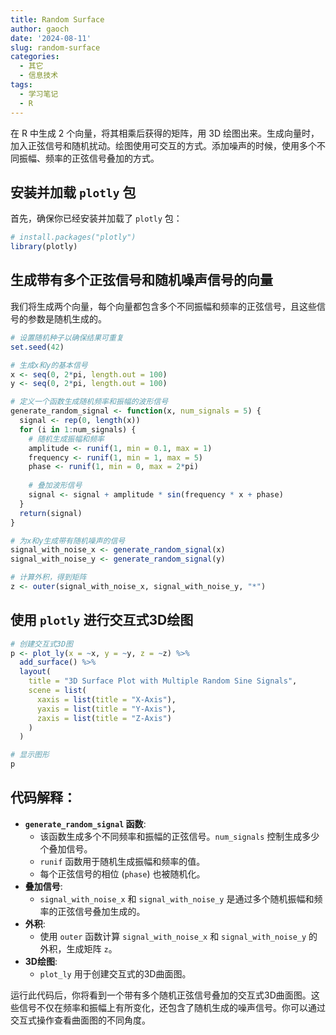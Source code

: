 ```yaml
---
title: Random Surface
author: gaoch
date: '2024-08-11'
slug: random-surface
categories:
  - 其它
  - 信息技术
tags:
  - 学习笔记
  - R
---
```


在 R 中生成 2 个向量，将其相乘后获得的矩阵，用 3D 绘图出来。生成向量时，加入正弦信号和随机扰动。绘图使用可交互的方式。添加噪声的时候，使用多个不同振幅、频率的正弦信号叠加的方式。


## 安装并加载 `plotly` 包

首先，确保你已经安装并加载了 `plotly` 包：

```r
# install.packages("plotly")
library(plotly)
```

## 生成带有多个正弦信号和随机噪声信号的向量

我们将生成两个向量，每个向量都包含多个不同振幅和频率的正弦信号，且这些信号的参数是随机生成的。

```r
# 设置随机种子以确保结果可重复
set.seed(42)

# 生成x和y的基本信号
x <- seq(0, 2*pi, length.out = 100)
y <- seq(0, 2*pi, length.out = 100)

# 定义一个函数生成随机频率和振幅的波形信号
generate_random_signal <- function(x, num_signals = 5) {
  signal <- rep(0, length(x))
  for (i in 1:num_signals) {
    # 随机生成振幅和频率
    amplitude <- runif(1, min = 0.1, max = 1)
    frequency <- runif(1, min = 1, max = 5)
    phase <- runif(1, min = 0, max = 2*pi)
    
    # 叠加波形信号
    signal <- signal + amplitude * sin(frequency * x + phase)
  }
  return(signal)
}

# 为x和y生成带有随机噪声的信号
signal_with_noise_x <- generate_random_signal(x)
signal_with_noise_y <- generate_random_signal(y)

# 计算外积，得到矩阵
z <- outer(signal_with_noise_x, signal_with_noise_y, "*")
```

## 使用 `plotly` 进行交互式3D绘图

```r
# 创建交互式3D图
p <- plot_ly(x = ~x, y = ~y, z = ~z) %>% 
  add_surface() %>% 
  layout(
    title = "3D Surface Plot with Multiple Random Sine Signals",
    scene = list(
      xaxis = list(title = "X-Axis"),
      yaxis = list(title = "Y-Axis"),
      zaxis = list(title = "Z-Axis")
    )
  )

# 显示图形
p
```

## 代码解释：

- **`generate_random_signal` 函数**:
  - 该函数生成多个不同频率和振幅的正弦信号。`num_signals` 控制生成多少个叠加信号。
  - `runif` 函数用于随机生成振幅和频率的值。
  - 每个正弦信号的相位 (`phase`) 也被随机化。

- **叠加信号**:
  - `signal_with_noise_x` 和 `signal_with_noise_y` 是通过多个随机振幅和频率的正弦信号叠加生成的。

- **外积**:
  - 使用 `outer` 函数计算 `signal_with_noise_x` 和 `signal_with_noise_y` 的外积，生成矩阵 `z`。

- **3D绘图**:
  - `plot_ly` 用于创建交互式的3D曲面图。

运行此代码后，你将看到一个带有多个随机正弦信号叠加的交互式3D曲面图。这些信号不仅在频率和振幅上有所变化，还包含了随机生成的噪声信号。你可以通过交互式操作查看曲面图的不同角度。
